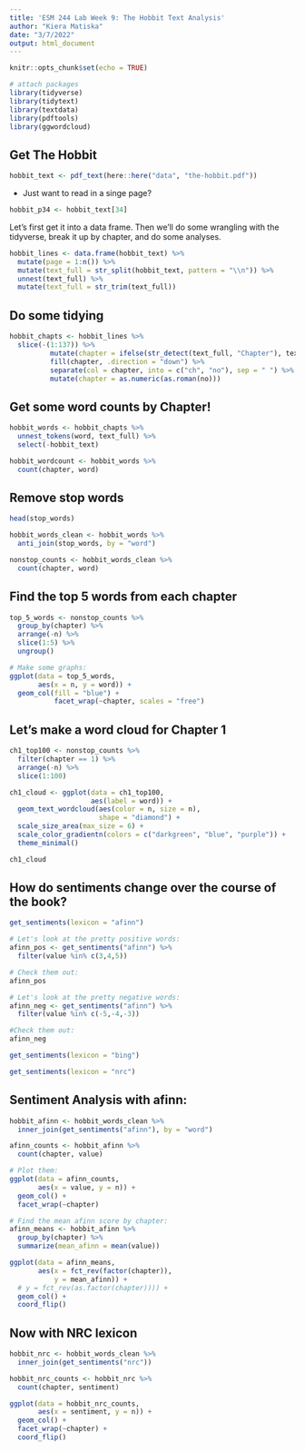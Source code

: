 ```yaml
---
title: 'ESM 244 Lab Week 9: The Hobbit Text Analysis'
author: "Kiera Matiska"
date: "3/7/2022"
output: html_document
---
```


```r
knitr::opts_chunk$set(echo = TRUE)

# attach packages
library(tidyverse)
library(tidytext)
library(textdata)
library(pdftools)
library(ggwordcloud)
```

## Get The Hobbit

```r
hobbit_text <- pdf_text(here::here("data", "the-hobbit.pdf"))
```

- Just want to read in a singe page?

```r
hobbit_p34 <- hobbit_text[34]
```

Let's first get it into a data frame. Then we'll do some wrangling with the tidyverse, break it up by chapter, and do some analyses.

```r
hobbit_lines <- data.frame(hobbit_text) %>% 
  mutate(page = 1:n()) %>% 
  mutate(text_full = str_split(hobbit_text, pattern = "\\n")) %>% 
  unnest(text_full) %>% 
  mutate(text_full = str_trim(text_full))
```

## Do some tidying

```r
hobbit_chapts <- hobbit_lines %>% 
  slice(-(1:137)) %>% 
          mutate(chapter = ifelse(str_detect(text_full, "Chapter"), text_full, NA)) %>% 
          fill(chapter, .direction = "down") %>% 
          separate(col = chapter, into = c("ch", "no"), sep = " ") %>% 
          mutate(chapter = as.numeric(as.roman(no)))
```

## Get some word counts by Chapter!

```r
hobbit_words <- hobbit_chapts %>% 
  unnest_tokens(word, text_full) %>% 
  select(-hobbit_text)
```

```r
hobbit_wordcount <- hobbit_words %>% 
  count(chapter, word)
```

## Remove stop words

```r
head(stop_words)

hobbit_words_clean <- hobbit_words %>% 
  anti_join(stop_words, by = "word")
```

```r
nonstop_counts <- hobbit_words_clean %>% 
  count(chapter, word)
```

## Find the top 5 words from each chapter

```r
top_5_words <- nonstop_counts %>% 
  group_by(chapter) %>% 
  arrange(-n) %>% 
  slice(1:5) %>% 
  ungroup()

# Make some graphs:
ggplot(data = top_5_words,
       aes(x = n, y = word)) +
  geom_col(fill = "blue") +
           facet_wrap(~chapter, scales = "free")
```

## Let's make a word cloud for Chapter 1

```r
ch1_top100 <- nonstop_counts %>% 
  filter(chapter == 1) %>% 
  arrange(-n) %>% 
  slice(1:100)
```

```r
ch1_cloud <- ggplot(data = ch1_top100,
                    aes(label = word)) +
  geom_text_wordcloud(aes(color = n, size = n),
                      shape = "diamond") +
  scale_size_area(max_size = 6) +
  scale_color_gradientn(colors = c("darkgreen", "blue", "purple")) +
  theme_minimal()

ch1_cloud
```

## How do sentiments change over the course of the book?

```r
get_sentiments(lexicon = "afinn")

# Let's look at the pretty positive words:
afinn_pos <- get_sentiments("afinn") %>% 
  filter(value %in% c(3,4,5))

# Check them out:
afinn_pos

# Let's look at the pretty negative words:
afinn_neg <- get_sentiments("afinn") %>% 
  filter(value %in% c(-5,-4,-3))

#Check them out:
afinn_neg
```

```r
get_sentiments(lexicon = "bing")
```

```r
get_sentiments(lexicon = "nrc")
```

## Sentiment Analysis with afinn:

```r
hobbit_afinn <- hobbit_words_clean %>% 
  inner_join(get_sentiments("afinn"), by = "word")
```

```r
afinn_counts <- hobbit_afinn %>% 
  count(chapter, value)

# Plot them:
ggplot(data = afinn_counts,
       aes(x = value, y = n)) +
  geom_col() +
  facet_wrap(~chapter)

# Find the mean afinn score by chapter:
afinn_means <- hobbit_afinn %>% 
  group_by(chapter) %>% 
  summarize(mean_afinn = mean(value))

ggplot(data = afinn_means,
       aes(x = fct_rev(factor(chapter)),
           y = mean_afinn)) +
  # y = fct_rev(as.factor(chapter)))) +
  geom_col() +
  coord_flip()
```

## Now with NRC lexicon

```r
hobbit_nrc <- hobbit_words_clean %>% 
  inner_join(get_sentiments("nrc"))
```

```r
hobbit_nrc_counts <- hobbit_nrc %>% 
  count(chapter, sentiment)

ggplot(data = hobbit_nrc_counts,
       aes(x = sentiment, y = n)) +
  geom_col() +
  facet_wrap(~chapter) +
  coord_flip()
```




